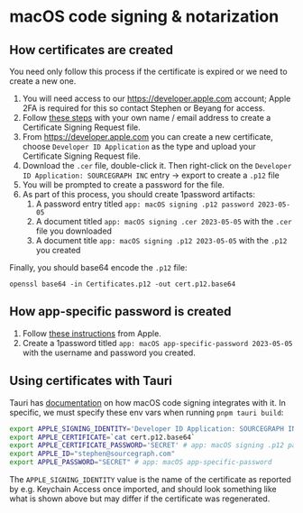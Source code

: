 # macOS code signing & notarization

## How certificates are created

You need only follow this process if the certificate is expired or we need to create a new one.

1. You will need access to our https://developer.apple.com account; Apple 2FA is required for this so contact Stephen or Beyang for access.
2. Follow [these steps](https://developer.apple.com/help/account/create-certificates/create-a-certificate-signing-request/#:~:text=Keychain%20Access%20on%20your%20Mac,Certificate%20from%20a%20Certificate%20Authority.) with your own name / email address to create a Certificate Signing Request file.
3. From https://developer.apple.com you can create a new certificate, choose `Developer ID Application` as the type and upload your Certificate Signing Request file.
4. Download the `.cer` file, double-click it. Then right-click on the `Developer ID Application: SOURCEGRAPH INC` entry -> export to create a `.p12` file
5. You will be prompted to create a password for the file.
6. As part of this process, you should create 1password artifacts:
   1. A password entry titled `app: macOS signing .p12 password 2023-05-05`
   2. A document titled `app: macOS signing .cer 2023-05-05` with the `.cer` file you downloaded
   3. A document title `app: macOS signing .p12 2023-05-05` with the `.p12` you created

Finally, you should base64 encode the `.p12` file:

```
openssl base64 -in Certificates.p12 -out cert.p12.base64
```

## How app-specific password is created

1. Follow [these instructions](https://support.apple.com/en-ca/HT204397) from Apple.
2. Create a 1password titled `app: macOS app-specific-password 2023-05-05` with the username and password you created.

## Using certificates with Tauri

Tauri has [documentation](https://tauri.app/v1/guides/distribution/sign-macos/) on how macOS code signing integrates with it. In specific, we must specify these env vars when running `pnpm tauri build`:

```sh
export APPLE_SIGNING_IDENTITY='Developer ID Application: SOURCEGRAPH INC (74A5FJ7P96)'
export APPLE_CERTIFICATE=`cat cert.p12.base64`
export APPLE_CERTIFICATE_PASSWORD='SECRET' # app: macOS signing .p12 password
export APPLE_ID="stephen@sourcegraph.com"
export APPLE_PASSWORD="SECRET" # app: macOS app-specific-password
```

The `APPLE_SIGNING_IDENTITY` value is the name of the certificate as reported by e.g. Keychain Access once imported, and should look something like what is shown above but may differ if the certificate was regenerated.
